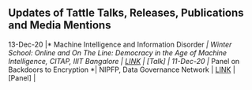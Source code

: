 ## Updates of Tattle Talks, Releases, Publications and Media Mentions

13-Dec-20	|*	Machine Intelligence and Information Disorder	*|	Winter School: Online and On The Line: Democracy in the Age of Machine Intelligence,	CITAP, IIIT Bangalore	|	[LINK](http://citapp.iiitb.ac.in/online-and-on-the-line-democracy-in-the-age-of-machine-intelligence/)	|	[Talk]	|
11-Dec-20	|*	Panel on Backdoors to Encryption	*|		NIPFP, Data Governance Network	|	[LINK](https://twitter.com/DataGovNetwork/status/1335833999944470528)	|	[Panel]	|
